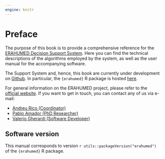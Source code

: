 ```yaml
---
engine: knitr
---
```


# Preface {.unnumbered}

The purpose of this book is to provide a comprehensive reference for the [ERAHUMED Decision Support System](https://www.erahumed.com/decision-support-system/). Here you can find the technical descriptions of the algorithms employed by the system, as well as the user manual for the accompanying software.

The Support System and, hence, this book are currently under development on [Github](https://github.com/erahumed). In particular, the `{erahumed}` R package is hosted [here](https://github.com/erahumed/erahumed).

For general information on the ERAHUMED project, please refer to the [official website](https://www.erahumed.com/). If you want to get in touch, you can contact any of us via e-mail:

-   [Andreu Rico (Coordinator)](mailto:andreu.rico@uv.es)
-   [Pablo Amador (PhD Researcher)](mailto:pamadorc@gmail.com)
-   [Valerio Gherardi (Software Developer)](mailto:vgherard840@gmail.com)

## Software version {.unnumbered}

This manual corresponds to version `r utils::packageVersion("erahumed")` of the 
`{erahumed}` R package.
